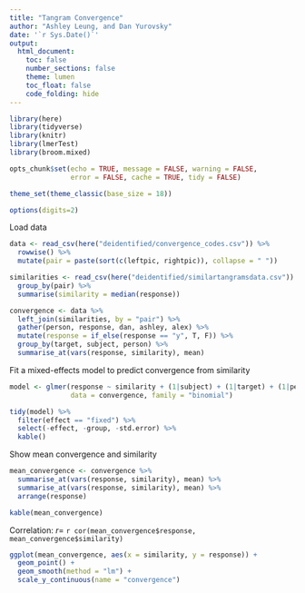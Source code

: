 ```yaml
---
title: "Tangram Convergence"
author: "Ashley Leung, and Dan Yurovsky"
date: '`r Sys.Date()`'
output: 
  html_document:
    toc: false
    number_sections: false
    theme: lumen
    toc_float: false
    code_folding: hide
---
```


```r
library(here)
library(tidyverse)
library(knitr)
library(lmerTest)
library(broom.mixed)

opts_chunk$set(echo = TRUE, message = FALSE, warning = FALSE, 
               error = FALSE, cache = TRUE, tidy = FALSE)

theme_set(theme_classic(base_size = 18))

options(digits=2)
```

Load data 
```r
data <- read_csv(here("deidentified/convergence_codes.csv")) %>%
  rowwise() %>%
  mutate(pair = paste(sort(c(leftpic, rightpic)), collapse = " "))

similarities <- read_csv(here("deidentified/similartangramsdata.csv")) %>%
  group_by(pair) %>%
  summarise(similarity = median(response))

convergence <- data %>%
  left_join(similarities, by = "pair") %>%
  gather(person, response, dan, ashley, alex) %>%
  mutate(response = if_else(response == "y", T, F)) %>%
  group_by(target, subject, person) %>%
  summarise_at(vars(response, similarity), mean)
```

Fit a mixed-effects model to predict convergence from similarity

```r
model <- glmer(response ~ similarity + (1|subject) + (1|target) + (1|person), 
               data = convergence, family = "binomial")

tidy(model) %>%
  filter(effect == "fixed") %>%
  select(-effect, -group, -std.error) %>%
  kable()
```

Show mean convergence and similarity

```r
mean_convergence <- convergence %>%
  summarise_at(vars(response, similarity), mean) %>%
  summarise_at(vars(response, similarity), mean) %>%
  arrange(response) 

kable(mean_convergence)
```

Correlation: $r =$ `r cor(mean_convergence$response, mean_convergence$similarity)`

```r
ggplot(mean_convergence, aes(x = similarity, y = response)) + 
  geom_point() + 
  geom_smooth(method = "lm") +
  scale_y_continuous(name = "convergence")
```